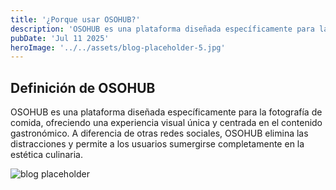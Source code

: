 ```yaml
---
title: '¿Porque usar OSOHUB?'
description: 'OSOHUB es una plataforma diseñada específicamente para la fotografía de comida'
pubDate: 'Jul 11 2025'
heroImage: '../../assets/blog-placeholder-5.jpg'
---
```


## Definición de OSOHUB

OSOHUB es una plataforma diseñada específicamente para la fotografía de comida, 
ofreciendo una experiencia visual única y centrada en el contenido gastronómico. 
A diferencia de otras redes sociales, OSOHUB elimina las distracciones y permite 
a los usuarios sumergirse completamente en la estética culinaria.

![blog placeholder](../../assets/Card1.jpg)
